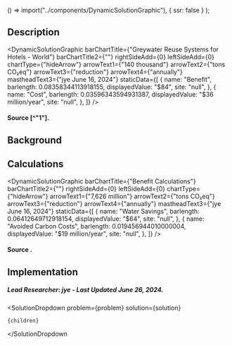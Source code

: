 

  () => import("../components/DynamicSolutionGraphic"),
  { ssr: false }
);

## Description

<DynamicSolutionGraphic
  barChartTitle={"Greywater Reuse Systems for Hotels - World"}
  barChartTitle2={""}
  rightSideAdd={0}
  leftSideAdd={0}
  chartType={"hideArrow"}
  arrowText1={"140 thousand"}
  arrowText2={"tons CO₂eq"}
  arrowText3={"reduction"}
  arrowText4={"annually"}
  mastheadText3={"jye June 16, 2024"}
  staticData={[
    {
      name: "Benefit",
      barlength: 0.08358344113918155,
      displayedValue: "$84",
      site: "null",
    },
    {
      name: "Cost",
      barlength: 0.03596343594931387,
      displayedValue: "$36 million/year",
      site: "null",
    },
  ]}
/>

#### Source [^"1"].

## Background

## Calculations

<DynamicSolutionGraphic
  barChartTitle={"Benefit Calculations"}
  barChartTitle2={""}
  rightSideAdd={0}
  leftSideAdd={0}
  chartType={"hideArrow"}
  arrowText1={"7,626 million"}
  arrowText2={"tons CO₂eq"}
  arrowText3={"reduction"}
  arrowText4={"annually"}
  mastheadText3={"jye June 16, 2024"}
  staticData={[
    {
      name: "Water Savings",
      barlength: 0.06412649712918154,
      displayedValue: "$64",
      site: "null",
    },
    {
      name: "Avoided Carbon Costs",
      barlength: 0.019456944010000004,
      displayedValue: "$19 million/year",
      site: "null",
    },
  ]}
/>

#### Source .

## Implementation

##### Lead Researcher: jye - Last Updated June 26, 2024.

  <SolutionDropdown 
    problem={problem} 
    solution={solution}
  >
    {children}
  </SolutionDropdown

>
